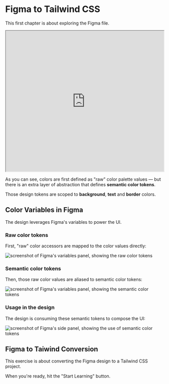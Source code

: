 # Figma to Tailwind CSS

This first chapter is about exploring the Figma file.

<iframe
	width="100%"
	height="450"
	src="https://www.figma.com/embed?embed_host=share&url=https%3A%2F%2Fwww.figma.com%2Fdesign%2FutWvEdksWPfgkx2MsExQu5%2FColor-Tokens%3Fm%3Ddev%26node-id%3D0-1"
	allowfullscreen
></iframe>

As you can see, colors are first defined as "raw" color palette values — but there is an extra layer of abstraction that defines **semantic color tokens**.

Those design tokens are scoped to **background**, **text** and **border** colors.

## Color Variables in Figma

The design leverages Figma's variables to power the UI.

### Raw color tokens

First, "raw" color accessors are mapped to the color values directly:

<img
	src="/images/raw-color-tokens.png"
	alt="screenshot of Figma's variables panel, showing the raw color tokens"
/>

### Semantic color tokens

Then, those raw color values are aliased to semantic color tokens:

<img
	src="/images/semantic-color-tokens.png"
	alt="screenshot of Figma's variables panel, showing the semantic color tokens"
/>

### Usage in the design

The design is consuming these semantic tokens to compose the UI:

<img
	src="/images/color-tokens-usage.png"
	alt="screenshot of Figma's side panel, showing the use of semantic color tokens"
/>

## Figma to Taiwind Conversion

This exercise is about converting the Figma design to a Tailwind CSS project.

When you're ready, hit the "Start Learning" button.
